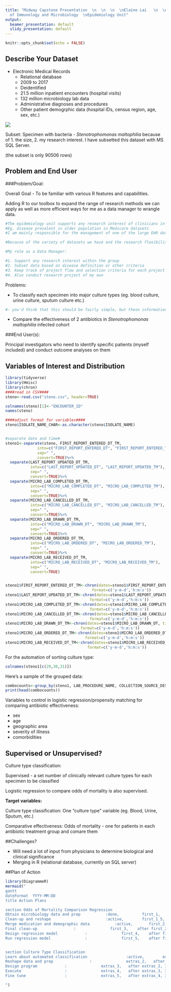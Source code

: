 ```yaml
---
title: "Midway Capstone Presentation  \n  \n  \n  \nElaine Lai   \n  \nNIH/NIAID  \nLaboratory
  of Immunology and Microbiology  \nEpidemiology Unit"
output:
  beamer_presentation: default
  slidy_presentation: default
---
```


```r
knitr::opts_chunk$set(echo = FALSE)
```

## Describe Your Dataset

* Electronic Medical Records
    + Relational database
    + 2009 to 2017
    + Deidentified
    + 21.5 million inpatient encounters (hospital visits)
    + 132 million microbiology lab data
    + Administrative diagnoses and procedures
    + Other patient demogrphic data (hospital IDs, census region, age, sex, etc.)
    
![](Cartoon 20171214.jpg)

Subset:
Specimen with bacteria - *Stenotrophomonas maltophilia* because of 1. the size, 2. my research interest.
I have subsetted this dataset with MS SQL Server.

(the subset is only 90506 rows)

## Problem and End User
###Problem/Goal:  

Overall Goal - To be familiar with various R features and capabilities.

Adding R to our toolbox to expand the range of research methods we can apply as well as more efficient ways for me as a data manager to wrangle data.

```r
#The epidemiology unit supports any research interest of clinicians in the division of intramural research in NIAID, so we have a wide variety of research topic within the world of immunology and infectious diseases. We have a lot of different types of datasets that we can conduct research projects from based on different disease characteristics.
#Eg. disease prevalent in older population in Medicare datasets
#I am mainly responsible for the management of one of the large EHR data which I will go over later.

#Because of the variety of datasets we have and the research flexibility, I have a lot of freedom in choosing what I'd want to do and they would all still be very applicable to what we're doing.
```


```r
#My role as a Data Manager:

#1. Support any research interest within the group
#2. Subset data based on disease definition or other criteria
#3. Keep track of project flow and selection criteria for each project
#4. Also conduct research project of my own
```

Problems:

- To classify each specimen into major culture types (eg. blood culture, urine culture, sputum culture etc.)
```r
#- you'd think that this should be fairly simple, but these information currently reside in 3 separate variables and they're not always clean. as you can imagine the permutation and combination of these 3 variables will become a list of 100s or even 1000s to be reviewed by researchers.
```

- Compare the effectiveness of 2 antibiotics in *Stenotrophomonas maltophilia* infected cohort

###End User(s):

Principal investigators who need to identify specific patients (myself included) and conduct outcome analyses on them
    

## Variables of Interest and Distribution
```r
library(tidyverse)
library(Hmisc)
library(chron)
####read in CSV####
steno<-read.csv("steno.csv", header=TRUE)

colnames(steno)[1]<-"ENCOUNTER_ID"
names(steno)

####adjust format for variables####
steno$ISOLATE_NAME_CHAR<-as.character(steno$ISOLATE_NAME)


#separate date and time#
steno1<-separate(steno, FIRST_REPORT_ENTERED_DT_TM, 
              into=c("FIRST_REPORT_ENTERED_DT", "FIRST_REPORT_ENTERED_TM"),
              sep=" ",
              convert=TRUE)%>%
  separate(LAST_REPORT_UPDATED_DT_TM,
           into=c("LAST_REPORT_UPDATED_DT", "LAST_REPORT_UPDATED_TM"),
           sep=" ",
           convert=TRUE)%>%
  separate(MICRO_LAB_COMPLETED_DT_TM,
           into=c("MICRO_LAB_COMPLETED_DT", "MICRO_LAB_COMPLETED_TM"),
           sep=" ",
           convert=TRUE)%>%
  separate(MICRO_LAB_CANCELLED_DT_TM,
           into=c("MICRO_LAB_CANCELLED_DT", "MICRO_LAB_CANCELLED_TM"),
           sep=" ",
           convert=TRUE)%>%
  separate(MICRO_LAB_DRAWN_DT_TM,
           into=c("MICRO_LAB_DRAWN_DT", "MICRO_LAB_DRAWN_TM"),
           sep=" ",
           convert=TRUE)%>%
  separate(MICRO_LAB_ORDERED_DT_TM,
           into=c("MICRO_LAB_ORDERED_DT", "MICRO_LAB_ORDERED_TM"),
           sep=" ",
           convert=TRUE)%>%
  separate(MICRO_LAB_RECEIVED_DT_TM,
           into=c("MICRO_LAB_RECEIVED_DT", "MICRO_LAB_RECEIVED_TM"),
           sep=" ",
           convert=TRUE)


steno1$FIRST_REPORT_ENTERED_DT_TM<-chron(dates=steno1$FIRST_REPORT_ENTERED_DT, times=steno1$FIRST_REPORT_ENTERED_TM,
                                      format=c('y-m-d','h:m:s'))
steno1$LAST_REPORT_UPDATED_DT_TM<-chron(dates=steno1$LAST_REPORT_UPDATED_DT, times=steno1$LAST_REPORT_UPDATED_TM,
                                     format=c('y-m-d','h:m:s'))
steno1$MICRO_LAB_COMPLETED_DT_TM<-chron(dates=steno1$MICRO_LAB_COMPLETED_DT, times=steno1$MICRO_LAB_COMPLETED_TM,
                                     format=c('y-m-d','h:m:s'))
steno1$MICRO_LAB_CANCELLED_DT_TM<-chron(dates=steno1$MICRO_LAB_CANCELLED_DT, times=steno1$MICRO_LAB_CANCELLED_TM,
                                     format=c('y-m-d','h:m:s'))
steno1$MICRO_LAB_DRAWN_DT_TM<-chron(dates=steno1$MICRO_LAB_DRAWN_DT, times=steno1$MICRO_LAB_DRAWN_TM,
                                 format=c('y-m-d','h:m:s'))
steno1$MICRO_LAB_ORDERED_DT_TM<-chron(dates=steno1$MICRO_LAB_ORDERED_DT, times=steno1$MICRO_LAB_ORDERED_TM,
                                   format=c('y-m-d','h:m:s'))
steno1$MICRO_LAB_RECEIVED_DT_TM<-chron(dates=steno1$MICRO_LAB_RECEIVED_DT, times=steno1$MICRO_LAB_RECEIVED_TM,
                                    format=c('y-m-d','h:m:s'))
```
For the automation of sorting culture type:
```r
colnames(steno1[c(29,30,31)])
```
Here's a sample of the grouped data:
```r
combocounts<-group_by(steno1, LAB_PROCEDURE_NAME, COLLECTION_SOURCE_DESC, COLLECTION_SITE_DESC)%>%summarise(NUM_ENCOUNTERS=n_distinct(ENCOUNTER_ID))%>%arrange(desc(NUM_ENCOUNTERS))
print(head(combocounts))
```

Variables to control in logistic regression/propensity matching for comparing antibiotic effectiveness:

- sex
- age
- geographic area
- severity of illness
- comorbidities

## Supervised or Unsupervised?
Culture type classification:

Supervised - a set number of clinically relevant culture types for each specimen to be classified

Logistic regression to compare odds of mortality is also supervised.

**Target variables:**

Culture type classification: One "culture type" variable (eg. Blood, Urine, Sputum, etc.)

Comparative effectiveness: Odds of mortality - one for patients in each antibiotic treatment group and comare them

##Challenges?

- Will need a lot of input from physicians to determine biological and clinical significance
- Merging in R (relational database, currently on SQL server)

##Plan of Action

```r
library(DiagrammeR)
mermaid("
gantt
dateFormat  YYYY-MM-DD
title Action Plans

section Odds of Mortality Comparison Regression
Obtain microbiology data and prep           :done,          first_1,    2018-06-14, 2018-06-26
Clean-up and reshape                        :active,        first_1_5,  2018-06-27, 7d
Merge medication and demographic data           :active,       first_2,    2018-06-29, 14d
Final clean-up                :               first_3,    after first_2, 7d
Design regression model            :               first_4,    after first_3, 3d
Run regression model               :               first_5,    after first_4, 3d


section Culture Type Classification
Learn about automated classification                 :active,        extras_1,   2018-06-27,  7d
Reshape data and prep                :               extras_2,   after extras_1, 7d
Design program            :               extras_3,   after extras_2, 7d
Execute                   :               extras_4,   after extras_3, 3d
Fine tune                 :               extras_5,   after extras_4, 3d

")

```

